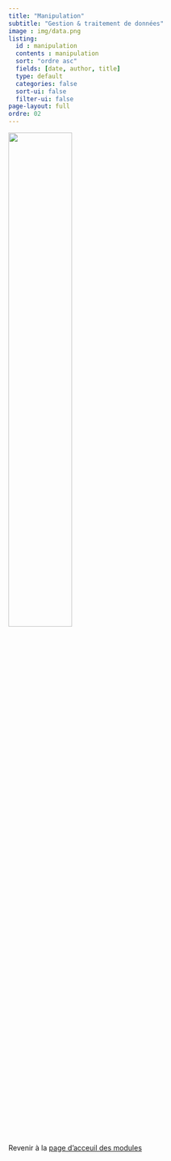 ```yaml
---
title: "Manipulation"
subtitle: "Gestion & traitement de données"
image : img/data.png
listing: 
  id : manipulation
  contents : manipulation
  sort: "ordre asc"
  fields: [date, author, title]
  type: default
  categories: false
  sort-ui: false
  filter-ui: false
page-layout: full
ordre: 02
---
```


::: column-margin
![](img/data.png){width="50%"}
:::

::: {#manipulation}
:::

</br>

::: center
Revenir à la [page d'acceuil des modules](/modules.qmd)
:::
